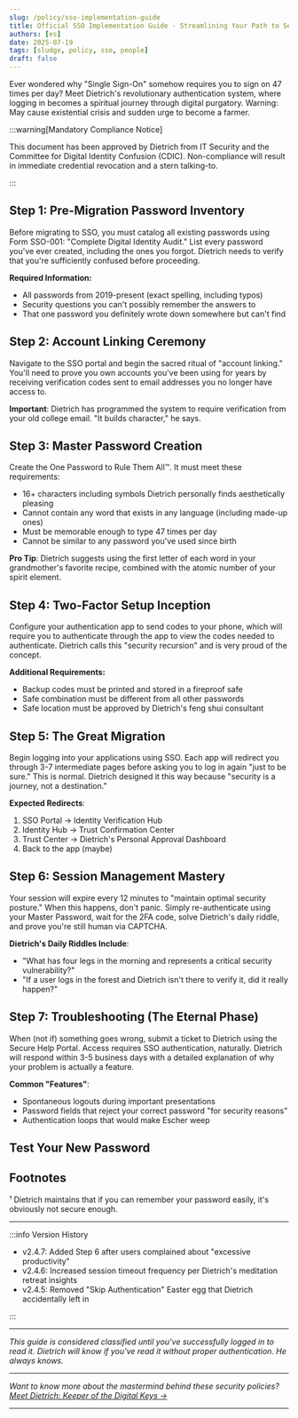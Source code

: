 ---
slug: /policy/sso-implementation-guide
title: Official SSO Implementation Guide - Streamlining Your Path to Security Enlightenment (v2.4.7)
authors: [es]
date: 2025-07-19
tags: [sludge, policy, sso, people]
draft: false
---


Ever wondered why "Single Sign-On" somehow requires you to sign on 47 times per day? Meet Dietrich's revolutionary authentication system, where logging in becomes a spiritual journey through digital purgatory. Warning: May cause existential crisis and sudden urge to become a farmer.

<!-- truncate -->

:::warning[Mandatory Compliance Notice]

This document has been approved by Dietrich from IT Security and the Committee for Digital Identity Confusion (CDIC). Non-compliance will result in immediate credential revocation and a stern talking-to.

:::

## Step 1: Pre-Migration Password Inventory

Before migrating to SSO, you must catalog all existing passwords using Form SSO-001: "Complete Digital Identity Audit." List every password you've ever created, including the ones you forgot. Dietrich needs to verify that you're sufficiently confused before proceeding.

**Required Information:**

- All passwords from 2019-present (exact spelling, including typos)
- Security questions you can't possibly remember the answers to
- That one password you definitely wrote down somewhere but can't find

## Step 2: Account Linking Ceremony

Navigate to the SSO portal and begin the sacred ritual of "account linking." You'll need to prove you own accounts you've been using for years by receiving verification codes sent to email addresses you no longer have access to.

**Important**: Dietrich has programmed the system to require verification from your old college email. "It builds character," he says.

## Step 3: Master Password Creation

Create the One Password to Rule Them All™. It must meet these requirements:

- 16+ characters including symbols Dietrich personally finds aesthetically pleasing
- Cannot contain any word that exists in any language (including made-up ones)
- Must be memorable enough to type 47 times per day
- Cannot be similar to any password you've used since birth

**Pro Tip**: Dietrich suggests using the first letter of each word in your grandmother's favorite recipe, combined with the atomic number of your spirit element.

## Step 4: Two-Factor Setup Inception

Configure your authentication app to send codes to your phone, which will require you to authenticate through the app to view the codes needed to authenticate. Dietrich calls this "security recursion" and is very proud of the concept.

**Additional Requirements:**

- Backup codes must be printed and stored in a fireproof safe
- Safe combination must be different from all other passwords
- Safe location must be approved by Dietrich's feng shui consultant

## Step 5: The Great Migration

Begin logging into your applications using SSO. Each app will redirect you through 3-7 intermediate pages before asking you to log in again "just to be sure." This is normal. Dietrich designed it this way because "security is a journey, not a destination."

**Expected Redirects**:

1. SSO Portal → Identity Verification Hub
2. Identity Hub → Trust Confirmation Center
3. Trust Center → Dietrich's Personal Approval Dashboard
4. Back to the app (maybe)

## Step 6: Session Management Mastery

Your session will expire every 12 minutes to "maintain optimal security posture." When this happens, don't panic. Simply re-authenticate using your Master Password, wait for the 2FA code, solve Dietrich's daily riddle, and prove you're still human via CAPTCHA.

**Dietrich's Daily Riddles Include**:

- "What has four legs in the morning and represents a critical security vulnerability?"
- "If a user logs in the forest and Dietrich isn't there to verify it, did it really happen?"

<DietrichTipGenerator />

## Step 7: Troubleshooting (The Eternal Phase)

When (not if) something goes wrong, submit a ticket to Dietrich using the Secure Help Portal. Access requires SSO authentication, naturally. Dietrich will respond within 3-5 business days with a detailed explanation of why your problem is actually a feature.

**Common "Features"**:

- Spontaneous logouts during important presentations
- Password fields that reject your correct password "for security reasons"
- Authentication loops that would make Escher weep

## Test Your New Password

<PasswordComplexityCalculator />

## Footnotes

¹ Dietrich maintains that if you can remember your password easily, it's obviously not secure enough.

---

:::info Version History

- v2.4.7: Added Step 6 after users complained about "excessive productivity"
- v2.4.6: Increased session timeout frequency per Dietrich's meditation retreat insights
- v2.4.5: Removed "Skip Authentication" Easter egg that Dietrich accidentally left in

:::

---

_This guide is considered classified until you've successfully logged in to read it. Dietrich will know if you've read it without proper authentication. He always knows._

---

_Want to know more about the mastermind behind these security policies? [Meet Dietrich: Keeper of the Digital Keys →](/people/meet-dietrich)_

---

<LegalNoticeDisclaimer />
